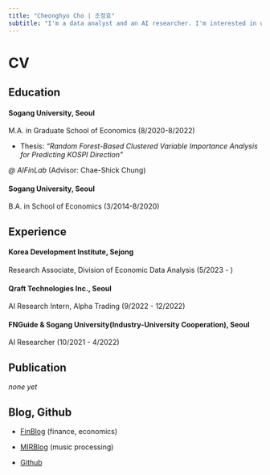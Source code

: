```yaml
---
title: "Cheonghyo Cho | 조정효"
subtitle: "I'm a data analyst and an AI researcher. I'm interested in using machine learning/deep learning models for financial economics."
---
```


# CV

## Education

#### **Sogang University**, Seoul

M.A. in Graduate School of Economics (8/2020-8/2022)

-   Thesis: *"Random Forest-Based Clustered Variable Importance Analysis for Predicting KOSPI Direction"*

*\@* *AIFinLab* (Advisor: Chae-Shick Chung)

#### **Sogang University**, Seoul

B.A. in School of Economics (3/2014-8/2020)

## Experience

#### **Korea Development Institute**, Sejong

Research Associate, Division of Economic Data Analysis (5/2023 - )

#### **Qraft Technologies Inc.**, Seoul

AI Research Intern, Alpha Trading (9/2022 - 12/2022)

#### **FNGuide & Sogang University(Industry-University Cooperation)**, Seoul

AI Researcher (10/2021 - 4/2022)

## Publication

*none yet*

## Blog, Github

-   [FinBlog](https://jo-cho.github.io/FinBlog/) (finance, economics)

-   [MIRBlog](https://jo-cho.github.io/MIRBlog/) (music processing)

-   [Github](https://github.com/jo-cho)
